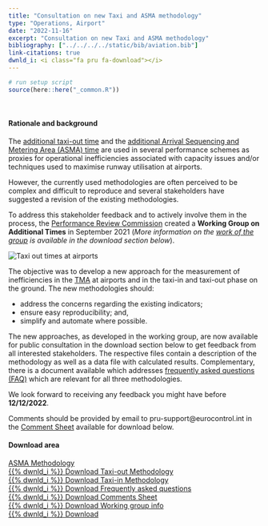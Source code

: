 ```yaml
---
title: "Consultation on new Taxi and ASMA methodology"
type: "Operations, Airport"
date: "2022-11-16"
excerpt: "Consultation on new Taxi and ASMA methodology"
bibliography: ["../../../../static/bib/aviation.bib"]
link-citations: true
dwnld_i: <i class="fa pru fa-download"></i>
---
```

```r
# run setup script
source(here::here("_common.R"))
```
<br>
<div class="container">

#### Rationale and background
<div class="row align-items-start">
<div class="col-sm-8">
The [additional taxi-out time](/definition/additional-taxi-out-time/) and the [additional Arrival Sequencing and Metering Area (ASMA) time](/definition/additional-asma-time/) are used in several performance schemes as proxies for operational inefficiencies associated with capacity issues and/or techniques used to maximise runway utilisation at airports.

However, the currently used methodologies are often perceived to be complex and difficult to reproduce and several stakeholders have suggested a revision of the existing methodologies. 

To address this stakeholder feedback and to actively involve them in the process, the [Performance Review Commission](/about/prc/) created a **Working Group on Additional Times** in September 2021 (*More information on the [work of the group](2022_11_Working Group Additional Times.pdf) is available in the download section below*).
</div>
<div class="col-sm-4">
<div class="card border-0">
  <img class="card-img-top" src="/images/apt/apt_taxi.jpg" alt="Taxi out times at airports">
</div></div>
</div>

The objective was to develop a new approach for the measurement of inefficiencies in the [TMA](/acronym/tma/) at airports and in the taxi-in and taxi-out phase on the ground. The new methodologies should:

* address the concerns regarding the existing indicators; 
* ensure easy reproducibility; and, 
* simplify and automate where possible.

The new approaches, as developed in the working group, are now available for public consultation in the download section below to get feedback from all interested stakeholders.
The respective files contain a description of the methodology as well as a data file with calculated results. Complementary, there is a document available which addresses [frequently asked questions (FAQ)](/library/2022_11_Additional Time Methodology_FAQ.pdf) which are relevant for all three methodologies.   

We look forward to receiving any feedback you might have before **12/12/2022**. 

Comments should be provided by email to pru-support@eurocontrol.int in the [Comment Sheet](/library/2022_11_Add_time_comment sheet.xlsx) available for download below. 

#### Download area
<div class="container">
<div class="card border-0">
<a href="/library/2022_11_NewAddASMA indicator.zip" class="btn btn-info" role="button" target="_blank"> ASMA Methodology <br> {{% dwnld_i %}} Download </a>
<a href="/library/2022_11_New ATXOT indicator.zip" class="btn btn-info" role="button" target="_blank"> Taxi-out Methodology <br> {{% dwnld_i %}} Download </a>
<a href="/library/2022_11_New ATXIT indicator.zip" class="btn btn-info" role="button" target="_blank"> Taxi-in Methodology <br> {{% dwnld_i %}} Download </a>
<a href="/library/2022_11_Additional Time Methodology_FAQ.pdf" class="btn btn-success" role="button" target="_blank"> Frequently asked questions <br> {{% dwnld_i %}} Download </a>
<a href="/library/2022_11_Add_time_comment sheet.xlsx" class="btn btn-warning" role="button" target="_blank"> Comments Sheet <br> {{% dwnld_i %}} Download </a>
<a href="/library/2022_11_Working Group Additional Times.pdf" class="btn btn-secondary" role="button" target="_blank"> Working group info <br> {{% dwnld_i %}} Download </a>
</div></div>

</div>